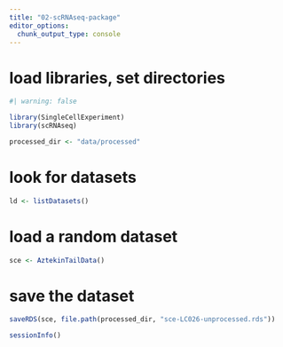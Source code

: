 ```yaml
---
title: "02-scRNAseq-package"
editor_options:
  chunk_output_type: console
---
```


# load libraries, set directories

```r
#| warning: false

library(SingleCellExperiment)
library(scRNAseq)

processed_dir <- "data/processed"
```

# look for datasets

```r
ld <- listDatasets()
```

# load a random dataset

```r
sce <- AztekinTailData()
```

# save the dataset

```r
saveRDS(sce, file.path(processed_dir, "sce-LC026-unprocessed.rds"))
```

```r
sessionInfo()
```
